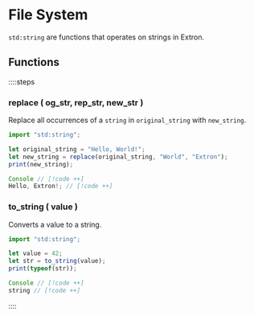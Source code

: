 # File System

`std:string` are functions that operates on strings in Extron.

## Functions

::::steps

### replace ( og_str, rep_str, new_str )

Replace all occurrences of a `string` in `original_string` with `new_string`.

```ts
import "std:string";

let original_string = "Hello, World!";
let new_string = replace(original_string, "World", "Extron");
print(new_string);

Console // [!code ++]
Hello, Extron!; // [!code ++]
```

### to_string ( value )

Converts a value to a string.

```ts
import "std:string";

let value = 42;
let str = to_string(value);
print(typeof(str));

Console // [!code ++]
string // [!code ++]
```

::::
